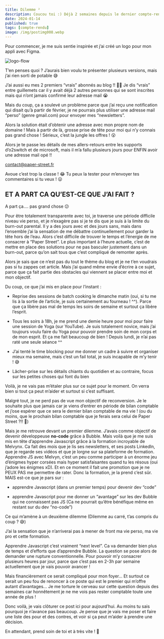 ```yaml
---
title: Dilemme ²
description: Coucou toi :) Déjà 2 semaines depuis le dernier compte-rendu ! Comme prévu, j’ai repris tout doucement mes activités.
date: 2024-01-14
published: true
tags: [compte-rendu]
image: /img/postimg008.webp
---
```


Pour commencer, je me suis sentie inspirée et j’ai créé un logo pour mon appli avec Figma.

![logo-flow](../img/logo-flow.webp)

T’en penses quoi ? J’aurais bien voulu te présenter plusieurs versions, mais j’ai rien sorti de potable 😅

J’ai aussi eu mes 2 premiers “vrais” abonnés au blog !! 🥳🎉 Je dis “vrais” entre guillemets car il y avait déjà 2 autres personnes qui se sont inscrites mais qui n’ont jamais confirmé leur adresse mail 😭

Mais du coup, ça a soulevé un problème parce que j’ai reçu une notification qui disait qu’à partir de février, je ne pourrais plus utiliser une adresse mail “perso” (genre gmail.com) pour envoyer mes “newsletters”.

Alors la solution était d’obtenir une adresse avec mon propre nom de domaine ! Mais à partir de là, grosse prise de tête pour moi qui n’y connais pas grand chose ! Sérieux, c’est la jungle les offres ! 😲

Alors je te passe les détails de mes allers-retours entre les supports d’o2switch et de microsoft, mais il m’a fallu plusieurs jours pour ENFIN avoir une adresse mail opé !!

contact@paper-street.fr

Avoue c’est trop la classe ! 😂 Tu peux la tester pour m’envoyer tes commentaires si tu veux ! 😛

## ET A PART CA QU’EST-CE QUE J’AI FAIT ?

A part ça…. pas grand chose 😕

Pour être totalement transparente avec toi, je traverse une période difficile niveau vie perso, et je n’exagère pas si je te dis que je suis à la limite du burn-out parental. Il y a des jours avec et des jours sans, mais dans l’ensemble j’ai la sensation de me débattre continuellement pour garder la tête hors de l’eau. Alors c’est difficile de trouver le temps et l’énergie de me consacrer à “Paper Street”. Le plus important à l’heure actuelle, c’est de mettre en place des solutions pour ne pas basculer justement dans un burn-out, parce qu’on sait tous que c’est compliqué de remonter après.

Alors je sais que ce n’est pas du tout le thème du blog et je ne t’en voudrais pas si tu zappes cet article. Mais j’ai quand même envie d’écrire à ce sujet, parce que ça fait partie des obstacles qui viennent se placer entre moi et mon objectif.

Du coup, ce que j’ai mis en place pour l’instant :

- Reprise des sessions de batch cooking le dimanche matin (oui, si tu me lis à la sortie de l’article, je suis certainement au fourneau ! ^^). Parce que ça libère pas mal de temps les soirs de semaine et surtout ça libère l’esprit.

- Tous les soirs à 18h, je me prend une demie heure pour moi pour faire une session de Yoga (sur YouTube). Je suis totalement novice, mais j’ai toujours voulu faire du Yoga pour pouvoir prendre soin de mon corps et de mon esprit. Et ça me fait beaucoup de bien ! Depuis lundi, je n’ai pas raté une seule séance ^^

- J’ai tenté le time blocking pour me donner un cadre à suivre et organiser mieux ma semaine, mais c’est un fail total, je suis incapable de m’y tenir ! 😅

- Lâcher-prise sur les détails chiants du quotidien et au contraire, focus sur les petites choses qui font du bien

Voilà, je ne vais pas m’étaler plus sur ce sujet pour le moment. On verra bien si tout ça peut m’aider et surtout si c’est suffisant.

Malgré tout, je ne perd pas de vue mon objectif de reconversion. Je le souhaite plus que jamais car je viens d’entrer en période de bilan comptable et j’ose espérer que ce sera le dernier bilan comptable de ma vie ! (ou du moins, que le prochain bilan comptable que je ferais sera celui de Paper Street ?!! 🤩)

Mais je me retrouve devant un premier dilemme. J’avais comme objectif de devenir développeuse **no-code** grâce à Bubble. Mais voilà que je me suis mis en tête d’apprendre Javascript grâce à la formation incroyable de Melvynx. Ca fait des mois que je lis ses newsletters, et ses posts LinkedIn, que je regarde ses vidéos et que je lorgne sur sa plateforme de formation. Apprendre JS avec Melvyn, c’est un peu comme participer à un énorme jeu d’énigmes hyper corsées mais hyper satisfaisantes quand tu les résous (oui j’adore les énigmes xD). Et en ce moment il fait une promotion que je ne PEUX PAS me permettre de rater. Donc la formation, je la prend c’est sûr. MAIS est-ce que je pars sur :

- apprendre Javascript (dans un premier temps) pour devenir dev “code”

- apprendre Javascript pour me donner un “avantage” sur les dev Bubble qui ne connaissent pas JS (Ca ne pourrait qu’être bénéfique même en restant sur du dev “no-code”)

Ce qui m’amène à un deuxième dilemme (Dilemme au carré, t’as compris du coup ? 😅)

J’ai la sensation que je n’arriverai pas à mener de front ma vie perso, ma vie pro et cette formation.

Apprendre Javascript c’est vraiment “next level”. Ca va demander bien plus de temps et d’efforts que d’apprendre Bubble. La question se pose alors de demander une rupture conventionnelle. Pour pouvoir m’y consacrer plusieurs heures par jour, parce que c’est pas en 2-3h par semaine actuellement que je vais pouvoir avancer !

Mais financièrement ce serait compliqué pour mon foyer… Et surtout ce serait un peu fou de renoncer à ce poste qui est le premier qui m’offre autant d’avantages… Je me torture le cerveau sur cette question depuis des semaines car honnêtement je ne me vois pas rester comptable toute une année de plus !

Donc voilà, je vais clôturer ce post ici pour aujourd’hui. Au moins tu sais pourquoi je n’avance pas beaucoup. Je pense que je vais me poser et faire une liste des pour et des contres, et voir si ça peut m’aider à prendre une décision.

En attendant, prend soin de toi et à très vite ! 💫
